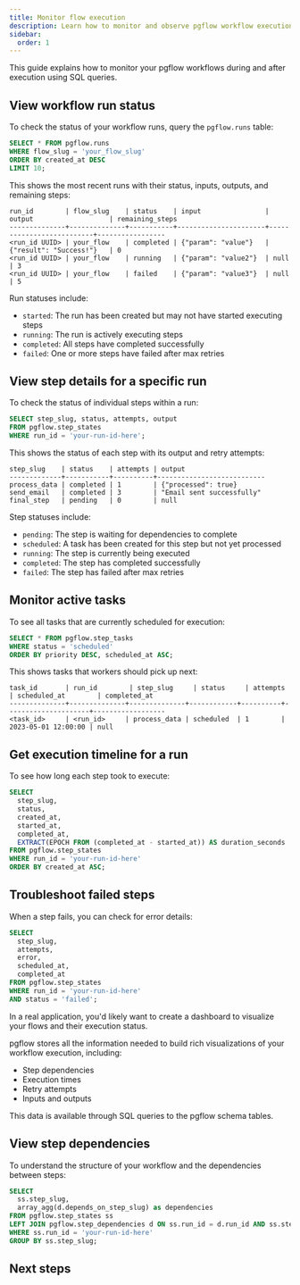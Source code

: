```yaml
---
title: Monitor flow execution
description: Learn how to monitor and observe pgflow workflow execution using SQL queries
sidebar:
  order: 1
---
```



<NotProductionReady />

This guide explains how to monitor your pgflow workflows during and after execution using SQL queries.

## View workflow run status

To check the status of your workflow runs, query the `pgflow.runs` table:

```sql
SELECT * FROM pgflow.runs
WHERE flow_slug = 'your_flow_slug'
ORDER BY created_at DESC
LIMIT 10;
```

This shows the most recent runs with their status, inputs, outputs, and remaining steps:

```
run_id        | flow_slug    | status    | input                | output                   | remaining_steps
--------------+--------------+-----------+----------------------+--------------------------+-----------------
<run_id UUID> | your_flow    | completed | {"param": "value"}   | {"result": "Success!"}   | 0
<run_id UUID> | your_flow    | running   | {"param": "value2"}  | null                     | 3
<run_id UUID> | your_flow    | failed    | {"param": "value3"}  | null                     | 5
```

Run statuses include:
- `started`: The run has been created but may not have started executing steps
- `running`: The run is actively executing steps
- `completed`: All steps have completed successfully
- `failed`: One or more steps have failed after max retries

## View step details for a specific run

To check the status of individual steps within a run:

```sql
SELECT step_slug, status, attempts, output
FROM pgflow.step_states
WHERE run_id = 'your-run-id-here';
```

This shows the status of each step with its output and retry attempts:

```
step_slug    | status    | attempts | output
-------------+-----------+----------+---------------------------
process_data | completed | 1        | {"processed": true}
send_email   | completed | 3        | "Email sent successfully"
final_step   | pending   | 0        | null
```

Step statuses include:
- `pending`: The step is waiting for dependencies to complete
- `scheduled`: A task has been created for this step but not yet processed
- `running`: The step is currently being executed
- `completed`: The step has completed successfully
- `failed`: The step has failed after max retries

## Monitor active tasks

To see all tasks that are currently scheduled for execution:

```sql
SELECT * FROM pgflow.step_tasks
WHERE status = 'scheduled'
ORDER BY priority DESC, scheduled_at ASC;
```

This shows tasks that workers should pick up next:

```
task_id       | run_id        | step_slug     | status     | attempts | scheduled_at        | completed_at
--------------+--------------+--------------+------------+----------+---------------------+------------------
<task_id>     | <run_id>     | process_data | scheduled  | 1        | 2023-05-01 12:00:00 | null
```

## Get execution timeline for a run

To see how long each step took to execute:

```sql
SELECT
  step_slug,
  status,
  created_at,
  started_at,
  completed_at,
  EXTRACT(EPOCH FROM (completed_at - started_at)) AS duration_seconds
FROM pgflow.step_states
WHERE run_id = 'your-run-id-here'
ORDER BY created_at ASC;
```

## Troubleshoot failed steps

When a step fails, you can check for error details:

```sql
SELECT
  step_slug,
  attempts,
  error,
  scheduled_at,
  completed_at
FROM pgflow.step_states
WHERE run_id = 'your-run-id-here'
AND status = 'failed';
```

<Aside type="tip" title="Flow Visualization">
In a real application, you'd likely want to create a dashboard to visualize your flows and their execution status.

pgflow stores all the information needed to build rich visualizations of your workflow execution, including:
- Step dependencies
- Execution times
- Retry attempts
- Inputs and outputs

This data is available through SQL queries to the pgflow schema tables.
</Aside>

## View step dependencies

To understand the structure of your workflow and the dependencies between steps:

```sql
SELECT
  ss.step_slug,
  array_agg(d.depends_on_step_slug) as dependencies
FROM pgflow.step_states ss
LEFT JOIN pgflow.step_dependencies d ON ss.run_id = d.run_id AND ss.step_slug = d.step_slug
WHERE ss.run_id = 'your-run-id-here'
GROUP BY ss.step_slug;
```

## Next steps

<CardGrid>
  <LinkCard title="Organize Flows code" href="/how-to/organize-flows-code/" description="Learn how to structure your pgflow code for maintainability and reusability"/>
  <LinkCard title="Change existing Flow options" href="/how-to/update-flow-options/" description="Learn how to safely update configuration options for existing flows"/>
  <LinkCard title="Version your Flows" href="/how-to/version-your-flows/" description="Learn how to safely update your flows without breaking existing runs"/>
</CardGrid>
